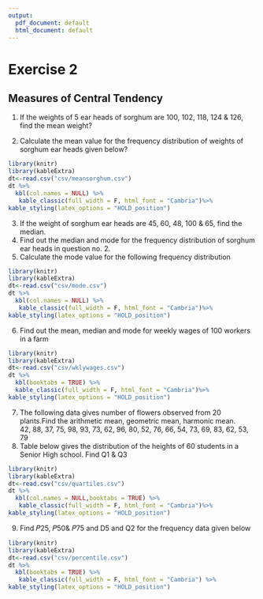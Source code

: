 ---
output:
  pdf_document: default
  html_document: default
---
# Exercise 2  
## Measures of Central Tendency  

1. If the weights of 5 ear heads of sorghum are 100, 102, 118, 124 & 126, find the mean weight?  

2. Calculate the mean value for the frequency distribution of weights of sorghum ear heads given below?  
```{r t1, echo=FALSE,warning=FALSE,results='asis'}
library(knitr)
library(kableExtra)
dt<-read.csv("csv/meansorghum.csv")
dt %>%
  kbl(col.names = NULL) %>%
   kable_classic(full_width = F, html_font = "Cambria")%>%
kable_styling(latex_options = "HOLD_position")
```  
3. If the weight of sorghum ear heads are 45, 60, 48, 100 & 65, find the median.  
4. Find out the median and mode for the frequency distribution of sorghum ear heads in question no. 2.
5. Calculate the mode value for the following frequency distribution
```{r t2, echo=FALSE,warning=FALSE,results='asis'}
library(knitr)
library(kableExtra)
dt<-read.csv("csv/mode.csv")
dt %>%
  kbl(col.names = NULL) %>%
   kable_classic(full_width = F, html_font = "Cambria")%>%
kable_styling(latex_options = "HOLD_position")
```  
6.  Find out the mean, median and mode for weekly wages of 100 workers in a farm  
```{r t3, echo=FALSE,warning=FALSE,results='asis'}
library(knitr)
library(kableExtra)
dt<-read.csv("csv/wklywages.csv")
dt %>%
  kbl(booktabs = TRUE) %>%
  kable_classic(full_width = F, html_font = "Cambria")%>%
kable_styling(latex_options = "HOLD_position")
``` 
7.  The following data gives number of flowers observed from 20 plants.Find the arithmetic mean, geometric mean, harmonic mean.  
42, 88, 37, 75, 98, 93, 73, 62, 96, 80, 52, 76, 66, 54, 73, 69, 83, 62, 53, 79  
8. Table below gives the distribution of the heights of 60 students in a Senior High school. Find Q1 & Q3  
```{r t4, echo=FALSE,warning=FALSE,results='asis'}
library(knitr)
library(kableExtra)
dt<-read.csv("csv/quartiles.csv")
dt %>%
  kbl(col.names = NULL,booktabs = TRUE) %>%
   kable_classic(full_width = F, html_font = "Cambria")%>%
kable_styling(latex_options = "HOLD_position")

```  
9. Find 𝑃25, 𝑃50& 𝑃75 and D5 and Q2 for the frequency data given below
```{r t5, echo=FALSE,warning=FALSE,results='asis'}
library(knitr)
library(kableExtra)
dt<-read.csv("csv/percentile.csv")
dt %>%
  kbl(booktabs = TRUE) %>%
   kable_classic(full_width = F, html_font = "Cambria") %>%
kable_styling(latex_options = "HOLD_position")


```
